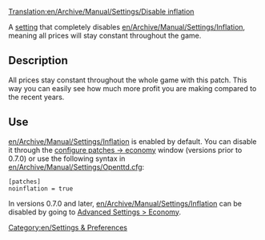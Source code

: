 [[Translation:en/Archive/Manual/Settings/Disable inflation]]


A [[en/Archive/Manual/Settings/Advanced Settings|setting]] that completely disables [[en/Archive/Manual/Settings/Inflation]], meaning all prices will stay constant throughout the game.


== Description ==
All prices stay constant throughout the whole game with this patch. This way you can easily see how much more profit you are making compared to the recent years.


== Use ==
[[en/Archive/Manual/Settings/Inflation]] is enabled by default. You can disable it through the [[en/Archive/Manual/Settings/Configuring patches/Economy|configure patches -> economy]] window (versions prior to 0.7.0) or use the following syntax in [[en/Archive/Manual/Settings/Openttd.cfg]]:
<pre>[patches]
noinflation = true</pre>

In versions 0.7.0 and later, [[en/Archive/Manual/Settings/Inflation]] can be disabled by going to [[en/Archive/Manual/Settings/Advanced Settings/Economy|Advanced Settings > Economy]].

[[Category:en/Settings & Preferences]]